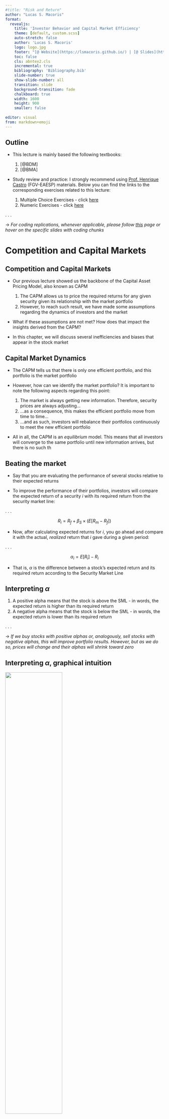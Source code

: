```yaml
---
#title: "Risk and Return"
author: "Lucas S. Macoris"
format:
  revealjs:
    title: 'Investor Behavior and Capital Market Efficiency'
    theme: [default, custom.scss]
    auto-stretch: false
    author: 'Lucas S. Macoris'
    logo: logo.jpg
    footer: "[@ Website](https://lsmacoris.github.io/) | [@ Slides](https://lsmacoris.github.io/lectures) | [@ Office-hour appointments](https://calendly.com/lucas-macoris-fgv/appointment-lsm)"
    toc: false
    cls: abntex2.cls
    incremental: true
    bibliography: 'Bibliography.bib'
    slide-number: true
    show-slide-number: all
    transition: slide
    background-transition: fade
    chalkboard: true
    width: 1600
    height: 900
    smaller: false
    
editor: visual
from: markdown+emoji
---
```


## Outline

-   This lecture is mainly based the following textbooks:

    1.  [@BDM]
    2.  [@BMA]

-   Study review and practice: I strongly recommend using [Prof. Henrique Castro](https://henriquemartins.net/) (FGV-EAESP) materials. Below you can find the links to the corresponding exercises related to this lecture:

    1.  Multiple Choice Exercises - click [here](https://henriquemartins.net/teaching/financial_strategy/p5tf.html)
    2.  Numeric Exercises - click [here](https://henriquemartins.net/teaching/financial_strategy/p5num.html)

. . .

$\rightarrow$ *For coding replications, whenever applicable, please follow [this](https://lsmacoris.github.io/lectures/fin-strat.html) page or hover on the specific slides with coding chunks*

# Competition and Capital Markets

## Competition and Capital Markets

-   Our previous lecture showed us the backbone of the [Capital Asset Pricing Model]{.blue}, also known as [CAPM]{.blue}

    1.  The [CAPM]{.blue} allows us to price the required returns for any given security given its relationship with the market portfolio
    2.  However, to reach such result, we have made some assumptions regarding the dynamics of investors and the market

-   What if these assumptions are not met? How does that impact the insights derived from the [CAPM]{.blue}?

-   In this chapter, we will discuss several inefficiencies and biases that appear in the stock market

## Capital Market Dynamics

-   The [CAPM]{.blue} tells us that there is only one efficient portfolio, and this portfolio is the [market]{.blue} portfolio

-   However, how can we identify the market portfolio? It is important to note the following aspects regarding this point:

    1.  The market is always getting new information. Therefore, security prices are always adjusting...
    2.  ...as a consequence, this makes the efficient portfolio move from time to time...
    3.  ...and as such, investors will rebalance their portfolios continuously to meet the new efficient portfolio

-   All in all, the [CAPM]{.blue} is an *equilibrium* model. This means that all investors will converge to the same portfolio until new information arrives, but there is no such th

## Beating the market

-   Say that you are evaluating the performance of several stocks relative to their expected returns

-   To improve the performance of their portfolios, investors will compare the expected return of a security $i$ with its required return from the security market line:

. . .

$$R_i = R_f + \beta_S \times (E[R_m - R_f])$$

-   Now, after calculating expected returns for $i$, you go ahead and compare it with the actual, *realized* return that $i$ gave during a given period:

. . .

$$\alpha_i = E[R_i] - R_i$$

-   That is, $\alpha$ is the difference between a stock’s expected return and its required return according to the Security Market Line

## Interpreting $\alpha$

1.  A [positive]{.green} alpha means that the stock is [above]{.green} the SML - in words, the expected return is [higher]{.green} than its required return
2. A [negative]{.negative} alpha means that the stock is [below]{.red} the SML - in words, the expected return is [lower]{.green} than its required return

. . .

$\rightarrow$  *If we buy stocks with positive alphas or, analogously, sell stocks with negative alphas, this will improve portfolio results. However, but as we do so, prices will change and their alphas will shrink toward zero*

## Interpreting $\alpha$, graphical intuition

![](Images/F1.png){fig-align='center' width=60%}

## Beating the Market and Market competition

-   Let's analyze what happens in the previous figure:

    1.  Stocks [above]{.green} the SML are [cheap]{.green}, so the prices should [rise]{.green} ([positive]{.green} alpha)
    2.  Stocks [below]{.red} the SML are [expensive]{.red}, so the prices should [drop]{.red} ([negative]{.red} alpha)

-   Because of that, we say that the [CAPM]{.blue} is also a competitive market in equilibrium:

    1.  Investors trying to *"beat the market"* are always looking for stocks with positive alpha (Walmart and Nike) to buy
    2.  Once they buy them, the prices rise, making the stocks once again on the security market line

. . .

$\rightarrow$ *There is a competition in the market and that competition brings efficiency to the CAPM!*

# Information & Rational Expectations

## Information & Rational Expectactions, theory

-   In the CAPM world, investors should hold the market portfolio combined with $R_f$. Why? Recall that we have assumed that investors had homogeneous expectations (*Assumption #3*). However, for the CAPM to hold, we only need a *Rational Expectations Hypothesis*:

    1.  All investors correctly interpret and use their own information, as well as information that can be inferred from market prices or the trades of others
    2.  Regardless of how much information an investor has access to, he/she can guarantee a zero [$\alpha$]{.blue} by holding the market portfolio

-   **Therefore, the market portfolio can be inefficient only if a significant number of investors:**

    1.  Misinterpret information and believe they are earning a positive alpha when they are actually earning a negative alpha, or
    2.  Care about aspects of their portfolios other than expected return and volatility, and so are willing to hold inefficient portfolios (in terms of risk and return) of securities

## Information & Rational Expectations, practice

-   In the real world, what usually happens is that *informed* investors (*i.e*, those that have more attention, such as security analysts, professional traders, fund managers etc) get the information and trade faster than *naive* investors

-   This unbalance of information makes the market *not fully efficient* sometimes (especially when new information arrives)

    1.  If all investors had the same information, when new information arrives, the prices wouuld adjust right away, often without trade
    2.  As some investors have (or process) the information faster than others, the market portfolio may not reflect the the efficient one

# The Behavior of Individual Investors

## The Behavior of Individual Investors

-   If there is something that may put the market portfolio away from the efficient portfolio, it has to do with how investors make decisions around their portfolios
-   In this subsection, we discuss several biases that individual investors have when building their personal portfolio
- Some of these individual biases included, but are not limited, to:

1. Familiarity bias
2. Relative Wealth Concerns
3. Overconfidence
4. Sensation Seeking

## Individual Bias #1: Underdiversification bias

-   One bias that appears in many countries is the [underdiversification]{.blue} bias. In other words, there is much evidence that individual investors fail to diversify their portfolios adequately

-   Some potential explanations for the underdiversification bias

    1.  [Familiarity Bias]{.blue}: investors favor investments in companies with which they are familiar

    2.  [Relative Wealth Concerns]{.blue}: investors care more about the performance of their portfolios relative to their peers

## Individual Bias #2: Excessive Trading and Overconfidence

-   Individual investors often trade *beyond* what is predicted by the CAPM. Some reasons may include:

    1.  [Overconfidence Bias]{.blue}: investors believe they can pick winners and losers when, in fact, they cannot; this leads them to trade too much
    2.  [Sensation Seeking]{.blue}: an individual’s desire for novel and intense risk-taking experiences

-   By the simple fact that naive investors trade too often, they should get lower returns due to trading costs

## Biases and the CAPM

-   If investors do not hold the market portfolio, does it mean that CAPM is not a good model?

    1.  If individuals depart from the CAPM in [random]{.blue} ways, then these departures will tend to *cancel out*
    2.  These naive investors might only be trading erratically, thus not really affecting the market

-   Therefore, this should not put us far from what is predicted by the CAPM: the market porfolio should still be the efficient portfolio!

-   On the other hand, where would the [CAPM]{.blue} [fail]{.red}? If investors depart from the market portfolio in a [consistent]{.blue} and [predictable]{.blue} manner!

## Systematic Trading Biases

-   For the behavior of individual investors to impact market prices, and thus create a profitable opportunity for more sophisticated investors, there must be [predictable]{.blue}, [systematic]{.blue} patterns in the types of errors individual investors make

-   Much of these biases are studied within a relatively new field of *behavioral economics* (and *behavioral finance*)

- As we'll see in the upcoming slides, there are some predictable, systematic patterns in the types of errors individual investors make and that would create a profit opportunity for sophisticated investors

## Systematic Bias #1: Disposition Effect

-   Definition: an investor holds on to stocks that have lost their value and sell stocks that have risen in value since the time of purchase
    1.  Suggests a reluctance to “admit a mistake” by taking the loss. More common in non-sophisticated investors.
    2.  This behavioral tendency to sell winners and hang on to losers is costly from a tax perspective.
        -   Because capital gains are taxed only when the asset is sold, it is optimal for tax purposes to postpone taxable gains by continuing to hold profitable investments
        -   In Brazil, we do not pay taxes if sell less than 20,000 BRL by month.

## Systematic Bias #2: Attention-grabbing stories

-   Studies show that individuals are more likely to buy stocks that have recently been in the news, engaged in advertising, experienced exceptionally high trading volume, or have had extreme returns

## Systematic Bias #3: mood

-   Sunshine generally has a positive effect on mood, and studies have found that stock returns tend to be higher when it is a sunny day at the location of the stock exchange.
-   People who grew up and lived during a time of high stock returns are more likely to invest in stocks than are people who experienced times when stocks performed poorly.

## Systematic Bias #4: Herd Behavior

-   When investors make similar trading errors because they are actively trying to follow each other’s behavior.

## Implications of Systematic Behavioral Biases

-   If non-sophisticated individual investors are engaging in strategies that earn [negative]{.red} alphas, it may be possible for more sophisticated investors to take advantage of this behavior and earn [positive]{.green} alphas

- What is surprising, however, is that these mistakes persist even though they may be economically costly and there is a relatively easy way to avoid them—buying and holding the market portfolio

- Regardless of why individual investors choose not to protect themselves by holding the market portfolio, the fact that they don’t has potential implications for the CAPM. If individual investors are engaging in strategies that earn negative alphas

- **Question:** is there evidence that such savvy investors exist?

# The Efficiency of the Market Portfolio

## The Efficiency of the Market Portfolio

-   When individual investors make mistakes, can sophisticated investors easily profit at their expense?

-   That is, are these biases systematic and pervasive enough so that sophisticated investors can profit from them?

## Example 1: Mad Money Jim [Cramer effect](https://www.youtube.com/watch?v=b1HVnWin6O4)

## Example 2: Performance of fund managers

-   You decide not to try activetly beating the market - the best you can do is to hire someone that is a more informed investor than you. Will this strategy pay out?

-   Empirical evidence shows that:

    1.  The average mutual fund manager can generate value (before computing trading costs and fees, *i.e.*, *"gross alpha"*)
    2.  The median mutual fund manager, on the other hand, destroys value
    3.  Only a small portion of managers are skilled enough to add value, according to this reference, in terms of *net alpha*

## Example 2: Performance of fund managers, continued

-   Because individual investors pay fees to fund managers, the net alpha is negative.

-   That is, on average, fund managers do not provide value after fees, comparing to passive index funds.

-   There is a trap of liquidity:

    1.  If a manager is perceived as skilled, the deposits will grow, making harder to find above-average investment opportunities.
    2.  Performance would converge to the mean, at best.

-   At the end of the day, the market is competitive and people profit following the theoretical predictions

    -   Skilled managers are recompensated for their skills. They capture the economic rents associated with their skills
    -   Investors are not recompensated for the skills of the managers they select

## The Efficiency of the Market Portfolio after considering biases

-   We saw a series of potential biases that appear in real financial markets and how they can impact investor behavior

-   To what it concerns us, we should ask yourselves: is this changing the [CAPM]{.blue} prediction?

-   Final recommendation: the evidence seems to support the CAPM prediction that investors should hold the [market]{.blue} portfolio

-   All in all, beating the market should requires special skills or lower trading costs, which uninformed, individual investors don't have

# Style-Based Techniques & efficiency

## Style-Based Techniques & efficiency

-   In the previous section, we discussed potential biases that individual investors might have
-   All in all, they all point to the fact that sophistication plays a role:
    1.  More sophisticated investors should be less prone to individual and systematic biases (in theory, at least)
    2.  As a consequence, uninformed, low-skilled investors would be better-off if they simply hold the market portfolio
-   In this section, we will look at possible trading strategies, disregarding one's sophistication

## Size Effect

-   Small market capitalization stocks have historically earned higher average returns than the market portfolio, even after accounting for their higher betas.

## Book-to-Market Ratio

-   High book-to-market stocks have historically earned higher average returns than low book-to-market stocks.

-   Stocks with high book-to-market ratios are value stocks, and those with low book-to-market ratios are growth stocks

## Style-Based Techniques & efficiency, practice

-   Suppose two firms, ABC and XYZ, are both expected to pay a dividend stream of \$2.2 million per year in perpetuity. ABC’s cost of capital is 12% per year, and XYZ’s cost of capital is 16%.

    1.  Which firm has the higher market value?

    2.  Which firm has the higher expected return? . . .

$$MValue_{ABC} = \frac{2.200.000}{0.12} = 18.333.333$$

$$MValue_{XYZ} = \frac{2.200.000}{0.16} = 50.000$$

$$E[R_{ABC}] = 0.12$$ $$E[R_{XYZ}] = 0.16$$

## Style-Based Techniques & efficiency, practice

-   Now assume both stocks have the same estimated beta, either because of estimation error or because the market portfolio is not efficient. Based on this beta, the CAPM would assign an expected return of 15% to both stocks.

    1.  Which firm has the higher alpha?

    2.  How do the market values of the firms relate to their alphas?

. . .

$$\alpha_{ABC} = E[R] - R_s =  0.12 - 0.15 = -0.03$$

$$\alpha_{XYZ} = E[R] - R_s = 0.16 - 0.15 = 0.01$$

-   The firm with the lower market value has the higher alpha.

## Momentum

-   Idea: rank stocks each month by their realized returns over the prior 6–12 months. They found that the best-performing stocks had positive alphas over the next 3–12 months.

    1.  This evidence goes against the CAPM: When the market portfolio is efficient, past returns should not predict alphas.
    2.  So the strategy is: Buying stocks that have had past high returns and (short) selling stocks that have had past low returns.

-   These three factors (Size, book-to-market, and Momentun) are widely famous as the three [Fama-French factors]{.blue}

## What if $\alpha$ is consistently different from zero?

-   Let's go back to our $\alpha$ definition for a given stock $i$:

$$
\alpha_i = E[R_i] - R_i
$$

-   As we discussed, if you assume that [CAPM]{.blue} is the correct model to explain expected returns, competition in financial markets should make $\alpha \rightarrow 0$ in equilibrium:
    1.  Stocks [above]{.green} the SML are [cheap]{.green}, so the prices should [rise]{.green} ([positive]{.green} alpha).
    2.  Stocks [below]{.red} the SML are [expensive]{.red}, so the prices should [drop]{.red} ([negative]{.red} alpha).

## What if $\alpha$ is consistently different from zero? Continued

-   What if [positive-alpha]{.green} strategies exist in a persistent way? That can be due to two factors:

    1.  If the [CAPM]{.blue} is correct, these strategies can persist in a market is if some barrier to entry restricts the competition dynamics that ultimately drive investors to the efficient portfolio. This is not likely, especially the recent years, when trading costs are very low and markets are integrated.

    2.  On the other hand, what if the CAPM is failing to capture the efficient portfolio and, therefore, a stock’s beta with the market is not an adequate measure of its systematic risk?

-   So, if these positive-alpha trading strategies exist, they contain risk that investors are unwilling to bear but the CAPM does not capture.

-   That is, a stock’s beta with the market portfolio does not adequately measure a stock’s systematic risk, and so the CAPM does not correctly compute the risk premium!

## Potential explanations: CAPM assumptions

-   Some reasons of why positive-alpha strategies can persist can be inherently tied to the assumptions tied out to the [CAPM]{.blue} defintion:

    1.  [Proxy error]{.blue}: we might be not using a good proxy for the market portfolio

    2.  [Behavioral biases]{.blue}: we have made assumptions on investor behavior, but it might be the case that non-sophisticated investors find hard do approximate their portfolio to the market portfolio

    3.  [Alternative Risk Preferences and Non-Tradable Wealth:]{.blue}: we assumed that investor would always seek for the best risk $\times$ return combination. However, investors may stick with inefficient portfolios because they care about risk characteristics other than the volatility of their traded portfolio. For instance, they prefer to not be exposed to the sector they work in or to specific industries (*i.e.*, ESG-based decisions)

# Multifactor Models of Risk

## Multifactor Models of Risk

-   In previous lectures, we defined that the required return for any given security $i$ should follow:

$$
E[R_i] = R_f + \beta_i^P \times (E[R_P - R_f])
$$

1.  At first, we were *agnostic* on what $P$ should stand for.
2.  When we introduced the [CAPM]{.blue}, we claimed that $P=M$ - *i.e*, the efficient portfolio is the market portfolio
3.  However, we saw several real-world frictions that might yield us the umncomfortable outcome that market portfolio *is not efficient*!

$\rightarrow$ *When the market portfolio is not efficient, we have to find a method to identify an efficient portfolio before we can use the above equation!*

## Multifactor Models of Risk

-   Single-Factor Model: a model that uses one portfolio. Example: CAPM

-   However, it is not actually necessary to identify the efficient portfolio itself, as long as you identify a collection of portfolios from which the efficient portfolio can be constructed

-   Multi-Factor Model

-   A model that uses more than oneportfolio in the model

-   Example: Arbitrage Pricing Theory (APT)

-   Based on the idea of self-financing portfolios: weights sum to 0.

    -   Short and long at the same time
    -   Ex: long in market portfolio, short in $R_f$

## Fama-French-Carhart (FFC):

$$E[R_s] = R_f + \beta_s^m \times (E[R_m]− R_f)  + \beta_s^{SMB} \times E[R_{SMB}] + \beta_s^{HML} \times E[R_{HML}] + \beta_s^{Mon} \times E[R_{Mom}] $$

-   SMB: small-minus-big portfolio
    -   A strategy that buys a portfolio of small stocks and sells a portfolio of big stocks.
-   HML: high-minus-low
    -   A trading strategy that buys an equally weighted portfolio of stocks with a book-to-market ratio less than the 30th percentile of NYSE firms and finances this position by short selling an equally weighted portfolio of stocks with a book-to-market ratio greater than the 70th percentile of NYSE stocks.
-   Mom (PR1YR): Momentum
    -   Each year, after ranking stocks by their return over the last one year, a trading strategy that buys the top 30% of stocks and finances this position by short selling bottom 30% of stocks.

## Multifactor Models of Risk

Problem

You are considering making an investment in a project in the semiconductor industry. The project has the same level of non-diversifiable risk as investing in Intel stock. Assume you have calculated the following factor betas for Intel stock, determine the cost of capital by using the FFC factor specification if the monthly risk-free rate is 0.5%.

$$\beta_i^M=0.171 ; E[R_m] - R_f = .61\%$$ $$\beta_i^{SMB}=0.432 ; E[R_{SMB}] = .25\%$$ $$\beta_i^{HML}=0.419 ; E[R_{HML}] = .38\%$$ $$\beta_i^{Mom}=0.121 ; E[R_{Mom}] = .70\%$$

. . .

-   The annual cost of capital is 0.009562 × 12 = 11.47%

## Multifactor Models of Risk

Multifactor models

-   One advantage: we can build several portfolios to capture systematic risk
-   One disadvantage: we need to estimate expected returns to each risk factor (not easy, usually historical return).

. . .

Smart Beta

Each of the previous factors are called risk factors.

A smart Beta strategy is the idea that investors can tailor their risk exposures based on specific risk factors.

# Efficient Markets

## Efficient Markets and behavioral finance

There are three forms of efficiency.

Weak efficiency:prices incorporate all information contained in the record of pastprices. Prices follow a random walk.

-   Imagine a toin coss.

-   Each outcome is independent of the previous outcome.

. . .

Semistrong efficiency:prices incorporate all public information, including information from the internet, the press, and other public sources.

-   It means that stock prices respond to relevant news quickly and completely.

. . .

Strong efficiency:prices reflect all the information, public and private.

-   An efficient market does not mean that nobody earns a return.

-   It means that investors will earn a return that is appropriate for the risk undertaken (CAPM!)

## Random Walk (weak efficiency)

Imagine a toin coss.

Each outcome is independent of the previous outcome.

So the likelihood of heads and tails are the same.

If prices are random, the likelihood of going up and going down is the same at each moment.

. . .

Prices in competitive markets must follow a random walk.

If past price changes could be used to predict future price changes, investors could make easy profits.

As investors try to take advantage of any information in past prices, prices adjust immediately until the superior profits from studying price movements disappear.

## Random Walk (weak efficiency)

Prices adjust immediately.

![](figs/bre13901_1302.jpg)

## Semistrong efficiency

It means that stock prices respond to relevant news quickly and completely.

News --\> change in stock price.

. . .

Examples of evidence that suggest semistrong efficiency:

-   Alphas
-   Takeover adjustment (during some weeks, not all at once)
-   Professional managers "beating the market"

## 

-   About which type of efficiency is he talking here? [Link](https://dilbert.com/strip/1997-10-14)

![](figs/dogbert.png)

## Strong efficiency

An efficient market does not mean that nobody earns a return.

It means that investors will earn a return that is appropriate for the risk undertaken (CAPM!)

## Are markets efficient? [Video](https://www.youtube.com/watch?v=bM9bYOBuKF4)

![](figs/are_markets_efficient.png)

## Bubbles

How can we explain bubbles?[Link](https://historyofyesterday.com/the-1636-tulip-mania-defines-the-present-economic-bubble-641b70fb8980)

![](figs/tulip.jpg)

## Bubbles

![](figs/buysell.jpg)

# Methods Used in Practice

## Methods Used in Practice

So, given the evidence against and for the CAPM, and market efficiency, is the cAPM used in real life?

. . .

Financial Managers

-   A survey of CFOs found that 73.5% of the firms used the CAPM to calculate the cost of capital
-   40% used historical average returns
-   16% used the dividend discount model
-   Larger firms were more likely to use the CAPM than were smaller firms

Investors

-   In a recent study of the different risk models examined, investor behaviorwas found to be most consistent with the CAPM.
    -   The idea of this study is that by observing which investments investors rush into, it is possible to infer the risk model they are using

## 

![](figs/bm_13_11.png)

## 

![](figs/bm_13_12.png)

## Practice

. . .

::: callout-important
Practice using the following links:

1.  [Multiple-choice Questions](https://henriquemartins.net/teaching/financial_strategy/p5tf.html){preview-link="true"}
2.  [Numeric Questions](https://henriquemartins.net/teaching/financial_strategy/p5num.html){preview-link="true"}
:::

## References
